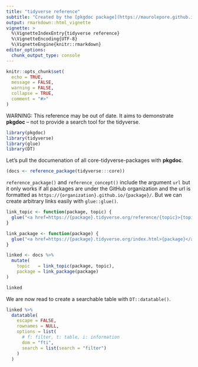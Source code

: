 ```yaml
---
title: "tidyverse reference"
subtitle: "Created by the [pkgdoc package](https://maurolepore.github.io/pkgdoc/)"
output: rmarkdown::html_vignette
vignette: >
  %\VignetteIndexEntry{tidyverse reference}
  %\VignetteEncoding{UTF-8}
  %\VignetteEngine{knitr::rmarkdown}
editor_options: 
  chunk_output_type: console
---
```


```r
knitr::opts_chunk$set(
  echo = TRUE,
  message = FALSE,
  warning = FALSE,
  collapse = TRUE,
  comment = "#>"
)
```

WARNING: This reference may be out of date. It aims to demonstrate __pkgdoc__ -- not to provide a search tool for the tidyverse.

```r
library(pkgdoc)
library(tidyverse)
library(glue)
library(DT)
```

Let's pull the documenation of all core-tidyverse-packages with __pkgdoc__.

```r
(docs <- reference_package(tidyverse:::core))
```

`reference_package()` and `reference_concept()` include the argument `url` but it only works if all packages are under the GitHub organization and the url is formatted as `https://{organization}.github.io/{package}/`. But we can create arbitrary links easily with `glue::glue()`.

```r
link_topic <- function(package, topic) {
  glue("<a href=https://{package}.tidyverse.org/reference/{topic}>{topic}</a>")
}

link_package <- function(package) {
  glue("<a href=https://{package}.tidyverse.org/index.html>{package}</a>")
}

linked <- docs %>% 
  mutate(
    topic   = link_topic(package, topic),
    package = link_package(package)
)

linked
```

We are now read to create a searchable table with `DT::datatable()`.

```r
linked %>% 
  datatable(
    escape = FALSE,
    rownames = NULL,
    options = list(
      # f: filter, t: table, i: information
      dom = "fti",
      search = list(search = "filter")
    )
  )
```




